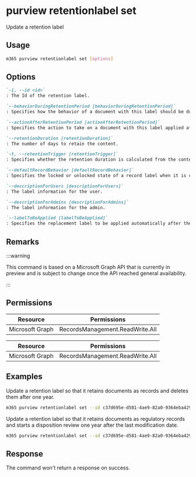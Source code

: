 
# purview retentionlabel set

Update a retention label

## Usage

```sh
m365 purview retentionlabel set [options]
```

## Options

```md definition-list
`-i, --id <id>`
: The Id of the retention label.

`--behaviorDuringRetentionPeriod [behaviorDuringRetentionPeriod]`
: Specifies how the behavior of a document with this label should be during the retention period. Allowed values: `doNotRetain`, `retain`, `retainAsRecord`, `retainAsRegulatoryRecord`.

`--actionAfterRetentionPeriod [actionAfterRetentionPeriod]`
: Specifies the action to take on a document with this label applied after the retention period. Allowed values: `none`, `delete`, `startDispositionReview`.

`--retentionDuration [retentionDuration]`
: The number of days to retain the content.

`-t, --retentionTrigger [retentionTrigger]`
: Specifies whether the retention duration is calculated from the content creation date, labeled date, or last modification date. Allowed values: `dateLabeled`, `dateCreated`, `dateModified`, `dateOfEvent`.

`--defaultRecordBehavior [defaultRecordBehavior]`
: Specifies the locked or unlocked state of a record label when it is created. Allowed values: `startLocked`, `startUnlocked`.

`--descriptionForUsers [descriptionForUsers]`
: The label information for the user.

`--descriptionForAdmins [descriptionForAdmins]`
: The label information for the admin.

`--labelToBeApplied [labelToBeApplied]`
: Specifies the replacement label to be applied automatically after the retention period of the current label ends.
```

<Global />

## Remarks

:::warning

This command is based on a Microsoft Graph API that is currently in preview and is subject to change once the API reached general availability.

:::

## Permissions
<Tabs>
  <TabItem value="Delegated">

  | Resource        | Permissions                     |
  |-----------------|---------------------------------|
  | Microsoft Graph | RecordsManagement.ReadWrite.All |

  </TabItem>
  <TabItem value="Application">

  | Resource        | Permissions                     |
  |-----------------|---------------------------------|
  | Microsoft Graph | RecordsManagement.ReadWrite.All |

  </TabItem>
</Tabs>

## Examples

Update a retention label so that it retains documents as records and deletes them after one year.

```sh
m365 purview retentionlabel set --id c37d695e-d581-4ae9-82a0-9364eba4291e --behaviorDuringRetentionPeriod retainAsRecord --actionAfterRetentionPeriod delete --retentionDuration 365
```

Update a retention label so that it retains documents as regulatory records and starts a disposition review one year after the last modification date.

```sh
m365 purview retentionlabel set --id c37d695e-d581-4ae9-82a0-9364eba4291e --behaviorDuringRetentionPeriod retainAsRegulatoryRecord --actionAfterRetentionPeriod startDispositionReview --retentionDuration 365 --retentionTrigger dateModified
```

## Response

The command won't return a response on success.
